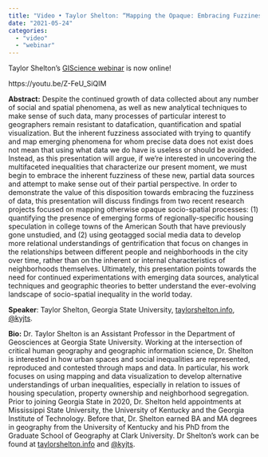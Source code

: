 ```yaml
---
title: "Video • Taylor Shelton: “Mapping the Opaque: Embracing Fuzziness, Uncovering Inequalities”"
date: "2021-05-24"
categories: 
  - "video"
  - "webinar"
---
```


Taylor Shelton’s [GIScience webinar](https://geoinfo.science/webinars/) is now online!

https://youtu.be/Z-FeU\_SiQIM

**Abstract:** Despite the continued growth of data collected about any number of social and spatial phenomena, as well as new analytical techniques to make sense of such data, many processes of particular interest to geographers remain resistant to datafication, quantification and spatial visualization. But the inherent fuzziness associated with trying to quantify and map emerging phenomena for whom precise data does not exist does not mean that using what data we do have is useless or should be avoided. Instead, as this presentation will argue, if we’re interested in uncovering the multifaceted inequalities that characterize our present moment, we must begin to embrace the inherent fuzziness of these new, partial data sources and attempt to make sense out of their partial perspective. In order to demonstrate the value of this disposition towards embracing the fuzziness of data, this presentation will discuss findings from two recent research projects focused on mapping otherwise opaque socio-spatial processes: (1) quantifying the presence of emerging forms of regionally-specific housing speculation in college towns of the American South that have previously gone unstudied, and (2) using geotagged social media data to develop more relational understandings of gentrification that focus on changes in the relationships between different people and neighborhoods in the city over time, rather than on the inherent or internal characteristics of neighborhoods themselves. Ultimately, this presentation points towards the need for continued experimentations with emerging data sources, analytical techniques and geographic theories to better understand the ever-evolving landscape of socio-spatial inequality in the world today.

**Speaker**: Taylor Shelton, Georgia State University, [taylorshelton.info](https://taylorshelton.info/), [@kyjts](https://twitter.com/kyjts?lang=en).

**Bio:** Dr. Taylor Shelton is an Assistant Professor in the Department of Geosciences at Georgia State University. Working at the intersection of critical human geography and geographic information science, Dr. Shelton is interested in how urban spaces and social inequalities are represented, reproduced and contested through maps and data. In particular, his work focuses on using mapping and data visualization to develop alternative understandings of urban inequalities, especially in relation to issues of housing speculation, property ownership and neighborhood segregation. Prior to joining Georgia State in 2020, Dr. Shelton held appointments at Mississippi State University, the University of Kentucky and the Georgia Institute of Technology. Before that, Dr. Shelton earned BA and MA degrees in geography from the University of Kentucky and his PhD from the Graduate School of Geography at Clark University. Dr Shelton’s work can be found at [taylorshelton.info](https://taylorshelton.info/) and [@kyjts](https://twitter.com/kyjts?lang=en).

